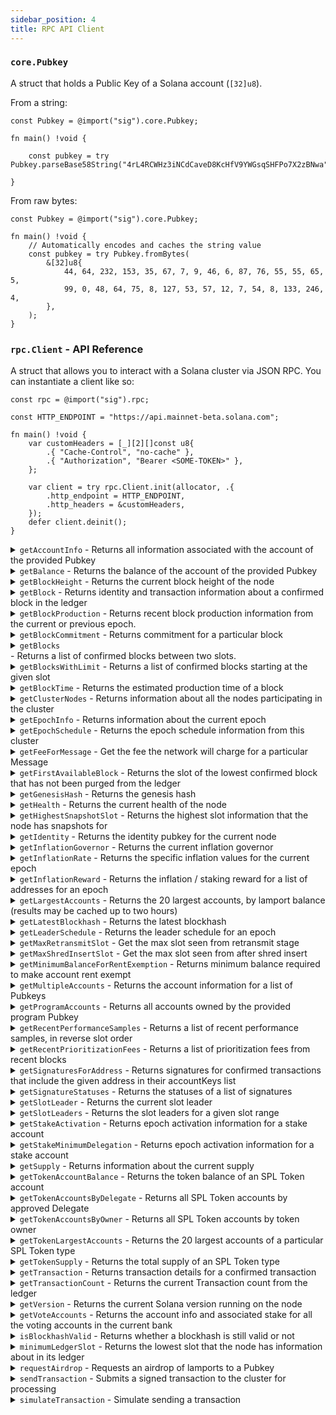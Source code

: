 ```yaml
---
sidebar_position: 4
title: RPC API Client
---
```


### `core.Pubkey`

A struct that holds a Public Key of a Solana account (`[32]u8`).

From a string:
```zig
const Pubkey = @import("sig").core.Pubkey;

fn main() !void {

    const pubkey = try Pubkey.parseBase58String("4rL4RCWHz3iNCdCaveD8KcHfV9YWGsqSHFPo7X2zBNwa");

}
```

From raw bytes:
```zig
const Pubkey = @import("sig").core.Pubkey;

fn main() !void {
    // Automatically encodes and caches the string value
    const pubkey = try Pubkey.fromBytes(
        &[32]u8{
            44, 64, 232, 153, 35, 67, 7, 9, 46, 6, 87, 76, 55, 55, 65, 5,
            99, 0, 48, 64, 75, 8, 127, 53, 57, 12, 7, 54, 8, 133, 246, 4,
        },
    );
}
```

### `rpc.Client` - API Reference

A struct that allows you to interact with a Solana cluster via JSON RPC. You can instantiate a client like so:

```zig
const rpc = @import("sig").rpc;

const HTTP_ENDPOINT = "https://api.mainnet-beta.solana.com";

fn main() !void {
    var customHeaders = [_][2][]const u8{
        .{ "Cache-Control", "no-cache" },
        .{ "Authorization", "Bearer <SOME-TOKEN>" },
    };

    var client = try rpc.Client.init(allocator, .{
        .http_endpoint = HTTP_ENDPOINT,
        .http_headers = &customHeaders,
    });
    defer client.deinit();
}
```

<details>
<summary>
    <code>getAccountInfo</code> - Returns all information associated with the account of the provided Pubkey
    </summary>
<br/>

**Params:** <code>(address: Pubkey, options: GetAccountInfoOptions)</code>
<br/>

**Options**
<br/>

```zig
const GetAccountInfoOptions = struct {
    commitment: ?types.Commitment = null,
    encoding: types.Encoding = .Base64,
};
```

**Usage**
<br/>

```zig
const std = @import("std");
const sig = @import("sig");
const rpc = sig.rpc;
const Pubkey = sig.core.Pubkey;


const allocator = std.heap.page_allocator;

pub fn main() !void {
    var client = try rpc.Client.init(allocator, .{ .http_endpoint = HTTP_ENDPOINT });
    defer client.deinit();

    const pubkey = try Pubkey.parseBase58String("4rL4RCWHz3iNCdCaveD8KcHfV9YWGsqSHFPo7X2zBNwa");

    var resp = try client.getAccountInfo(pubkey, .{ .encoding = .Base64 });
    defer resp.deinit();

    if (resp.err()) |err| {
        std.log.err("error response: {any}", .{err});
        return;
    }

    std.log.debugf("Account info: {any}", .{resp.result().value.data});
}
```

</details>

<details>
<summary>
<code>getBalance</code> - Returns the balance of the account of the provided Pubkey
</summary>
<br/>

**Params:** <code>(pubkey: Pubkey)</code>

<br/>

**Usage**
<br/>

```zig
const std = @import("std");
const sig = @import("sig");
const rpc = sig.rpc;
const Pubkey = sig.core.Pubkey;


const allocator = std.heap.page_allocator;

pub fn main() !void {
    const pubkey = try Pubkey.parseBase58String("4rL4RCWHz3iNCdCaveD8KcHfV9YWGsqSHFPo7X2zBNwa");

    var resp = try client.getBalance(pubkey);
    defer resp.deinit();

    if (resp.err()) |err| {
        std.log.err("error response: {any}", .{err});
        return;
    }

    std.log.debugf("balance info: {any}", .{resp.result().value});
}
```

</details>

<details>
<summary>
<code>getBlockHeight</code> - Returns the current block height of the node
</summary>
<br/>

**Params:** <code>None</code>

<br/>

**Usage**
<br/>

```zig
const std = @import("std");
const sig = @import("sig");
const rpc = sig.rpc;


const allocator = std.heap.page_allocator;

pub fn main() !void {
    var client = try rpc.Client.init(allocator, .{ .http_endpoint = HTTP_ENDPOINT });
    defer client.deinit();

    var resp = try client.getBlockHeight();
    defer resp.deinit();

    if (resp.err()) |err| {
        std.log.err("error response: {any}", .{err});
        return;
    }

    std.log.debugf("block height: {any}", .{resp.result()});
}
```

</details>

<details>
<summary>
<code>getBlock</code> - Returns identity and transaction information about a confirmed block in the ledger
</summary>
<br/>

**Params:** <code>(slot: u64, options: GetBlockOptions)</code>

<br/>

**Options**
<br/>

```zig
const GetBlockOptions = struct {
    commitment: ?types.Commitment = null,
    maxSupportedTransactionVersion: i64 = 0,
    transactionDetails: []const u8 = "full",
    rewards: bool = false,
    /// NOTE: must be json for now
    encoding: types.Encoding = .Json,
};
```

**Usage**
<br/>

```zig
const std = @import("std");
const sig = @import("sig");
const rpc = sig.rpc;


const allocator = std.heap.page_allocator;

pub fn main() !void {
    var client = try rpc.Client.init(allocator, .{ .http_endpoint = HTTP_ENDPOINT });
    defer client.deinit();

    var resp = try client.getBlock(500, .{});
    defer resp.deinit();

    if (resp.err()) |err| {
        std.log.err("error response: {any}", .{err});
        return;
    }

    std.log.debugf("block info: {any}", .{resp.result()});
}
```

</details>

<details>
<summary>
<code>getBlockProduction</code> - Returns recent block production information from the current or previous epoch.
</summary>
<br/>

**Params:** <code>(options: GetBlockOptions)</code>

<br/>

**Options**
<br/>

```zig
const GetBlockProductionOptions = struct {
    commitment: ?types.Commitment = null,
    identity: ?[]const u8 = null,
    range: ?struct {
        firstSlot: u64,
        lastSlot: ?u64,
    } = null,
};
```

**Usage**
<br/>

```zig
const std = @import("std");
const sig = @import("sig");
const rpc = sig.rpc;


const allocator = std.heap.page_allocator;

pub fn main() !void {
    var client = try rpc.Client.init(allocator, .{ .http_endpoint = HTTP_ENDPOINT });
    defer client.deinit();

    var resp = try client.getBlockProduction(.{ .identity = "1EWZm7aZYxfZHbyiELXtTgN1yT2vU1HF9d8DWswX2Tp" });
    defer resp.deinit();

    if (resp.err()) |err| {
        std.log.err("error response: {any}", .{err});
        return;
    }

    std.log.debugf("block production info: {any}", .{resp.result()});
}
```

</details>

<details>
<summary>
<code>getBlockCommitment</code> - Returns commitment for a particular block
</summary>
<br/>

**Params:** <code>(slot: u64)</code>

<br/>

**Usage**
<br/>

```zig
const std = @import("std");
const sig = @import("sig");
const rpc = sig.rpc;


const allocator = std.heap.page_allocator;

pub fn main() !void {
    var client = try rpc.Client.init(allocator, .{ .http_endpoint = HTTP_ENDPOINT });
    defer client.deinit();

    var resp = try client.getBlockCommitment(400);
    defer resp.deinit();

    if (resp.err()) |err| {
        std.log.err("error response: {any}", .{err});
        return;
    }

    std.log.debugf("block commitment info: {any}", .{resp.result()});
}
```

</details>

<details>
<summary>
<code>getBlocks
</code> - Returns a list of confirmed blocks between two slots.
</summary>
<br/>

**Params:** <code>(startSlot: u64, endSlot: ?u64, options: GetBlocksOptions)</code>

<br/>

**Options**
<br/>

```zig
const GetBlocksOptions = struct {
    commitment: ?types.Commitment = null,
};
```

**Usage**
<br/>

```zig
const std = @import("std");
const sig = @import("sig");
const rpc = sig.rpc;


const allocator = std.heap.page_allocator;

pub fn main() !void {
    var client = try rpc.Client.init(allocator, .{ .http_endpoint = HTTP_ENDPOINT });
    defer client.deinit();

    var resp = try client.getBlocks(400, 500, .{});
    defer resp.deinit();

    if (resp.err()) |err| {
        std.log.err("error response: {any}", .{err});
        return;
    }

    std.log.debugf("blocks: {any}", .{resp.result()});
}
```

</details>

<details>
<summary>
<code>getBlocksWithLimit</code> - Returns a list of confirmed blocks starting at the given slot
</summary>
<br/>

**Params:** <code>(startSlot: u64, limit: ?u64, options: GetBlocksOptions)</code>

<br/>

**Options**
<br/>

```zig
const GetBlocksOptions = struct {
    commitment: ?types.Commitment = null,
};
```

**Usage**
<br/>

```zig
const std = @import("std");
const sig = @import("sig");
const rpc = sig.rpc;


const allocator = std.heap.page_allocator;

pub fn main() !void {
    var client = try rpc.Client.init(allocator, .{ .http_endpoint = HTTP_ENDPOINT });
    defer client.deinit();

    var resp = try client.getBlocksWithLimit(400, 25, .{});
    defer resp.deinit();

    if (resp.err()) |err| {
        std.log.err("error response: {any}", .{err});
        return;
    }

    std.log.debugf("blocks: {any}", .{resp.result()});
}
```

</details>

<details>
<summary>
<code>getBlockTime</code> - Returns the estimated production time of a block
</summary>
<br/>

**Params:** <code>(slot: u64)</code>

<br/>

**Usage**
<br/>

```zig
const std = @import("std");
const sig = @import("sig");
const rpc = sig.rpc;


const allocator = std.heap.page_allocator;

pub fn main() !void {
    var client = try rpc.Client.init(allocator, .{ .http_endpoint = HTTP_ENDPOINT });
    defer client.deinit();

    var resp = try client.getBlockTime(163954396);
    defer resp.deinit();

    if (resp.err()) |err| {
        std.log.err("error response: {any}", .{err});
        return;
    }

    std.log.debugf("block time: {any}", .{resp.result()});
}
```

</details>

<details>
<summary>
<code>getClusterNodes</code> - Returns information about all the nodes participating in the cluster
</summary>
<br/>

**Params:** <code>None</code>

<br/>

**Usage**
<br/>

```zig
const std = @import("std");
const sig = @import("sig");
const rpc = sig.rpc;


const allocator = std.heap.page_allocator;

pub fn main() !void {
    var client = try rpc.Client.init(allocator, .{ .http_endpoint = HTTP_ENDPOINT });
    defer client.deinit();

    var resp = try client.getClusterNodes();
    defer resp.deinit();

    if (resp.err()) |err| {
        std.log.err("error response: {any}", .{err});
        return;
    }

    std.log.debugf("cluster nodes: {any}", .{resp.result()});
}
```

</details>

<details>
<summary>
<code>getEpochInfo</code> - Returns information about the current epoch
</summary>
<br/>

**Params:** <code>(options: GetEpochInfoOptions)</code>

<br/>

**Options**
<br/>

```zig
const GetEpochInfoOptions = struct {
    commitment: ?types.Commitment = null,
};
```

**Usage**
<br/>

```zig
const std = @import("std");
const sig = @import("sig");
const rpc = sig.rpc;


const allocator = std.heap.page_allocator;

pub fn main() !void {
    var client = try rpc.Client.init(allocator, .{ .http_endpoint = HTTP_ENDPOINT });
    defer client.deinit();

    var resp = try client.getEpochInfo(.{});
    defer resp.deinit();

    if (resp.err()) |err| {
        std.log.err("error response: {any}", .{err});
        return;
    }

    std.log.debugf("epoch info: {any}", .{resp.result()});
}
```

</details>

<details>
<summary>
<code>getEpochSchedule</code> - Returns the epoch schedule information from this cluster
</summary>
<br/>

**Params:** <code>None</code>

<br/>

**Usage**
<br/>

```zig
const std = @import("std");
const sig = @import("sig");
const rpc = sig.rpc;


const allocator = std.heap.page_allocator;

pub fn main() !void {
    var client = try rpc.Client.init(allocator, .{ .http_endpoint = HTTP_ENDPOINT });
    defer client.deinit();

    var resp = try client.getEpochSchedule();
    defer resp.deinit();

    if (resp.err()) |err| {
        std.log.err("error response: {any}", .{err});
        return;
    }

    std.log.debugf("epoch schedule: {any}", .{resp.result()});
}
```

</details>

<details>
<summary>
<code>getFeeForMessage</code> - Get the fee the network will charge for a particular Message
</summary>
<br/>

**Params:** <code>(message: []const u8, options: GetFeeForMessageOptions)</code>

<br/>

**Options**
<br/>

```zig
const GetFeeForMessageOptions = struct {
    commitment: ?types.Commitment = null,
};
```

**Usage**
<br/>

```zig
const std = @import("std");
const sig = @import("sig");
const rpc = sig.rpc;


const allocator = std.heap.page_allocator;

pub fn main() !void {
    var client = try rpc.Client.init(allocator, .{ .http_endpoint = HTTP_ENDPOINT });
    defer client.deinit();

    var resp = try client.getFeeForMessage("AQABAgIAAAAAAAAAAAAAAAAAAAAAAAAAAAAAAAAAAAAAAAAAAQAAAAAAAAAAAAAAAAAAAAAAAAAAAAAAAAAAAAAAAAAAAAAAAAAAAAAAAAAAAAAAAAAAAAAAAAAAAAAAAAAAAAEBAQAA", .{});
    defer resp.deinit();

    if (resp.err()) |err| {
        std.log.err("error response: {any}", .{err});
        return;
    }

    std.log.debugf("message fee info: {any}", .{resp.result()});
}
```

</details>

<details>
<summary>
<code>getFirstAvailableBlock</code> - Returns the slot of the lowest confirmed block that has not been purged from the ledger
</summary>
<br/>

**Params:** <code>None</code>

<br/>

**Usage**
<br/>

```zig
const std = @import("std");
const sig = @import("sig");
const rpc = sig.rpc;


const allocator = std.heap.page_allocator;

pub fn main() !void {
    var client = try rpc.Client.init(allocator, .{ .http_endpoint = HTTP_ENDPOINT });
    defer client.deinit();

    var resp = try client.getFirstAvailableBlock();
    defer resp.deinit();

    if (resp.err()) |err| {
        std.log.err("error response: {any}", .{err});
        return;
    }

    std.log.debugf("first available block: {any}", .{resp.result()});
}
```

</details>

<details>
<summary>
<code>getGenesisHash</code> - Returns the genesis hash
</summary>
<br/>

**Params:** <code>None</code>

<br/>

**Usage**
<br/>

```zig
const std = @import("std");
const sig = @import("sig");
const rpc = sig.rpc;


const allocator = std.heap.page_allocator;

pub fn main() !void {
    var resp = try client.getGenesisHash();
    defer resp.deinit();

    if (resp.err()) |err| {
        std.log.err("error response: {any}", .{err});
        return;
    }

    std.log.debugf("genesis hash: {any}", .{resp.result()});
}
```

</details>

<details>
<summary>
<code>getHealth</code> - Returns the current health of the node
</summary>
<br/>

_NOTE:_ If one or more --known-validator arguments are provided to solana-validator - "ok" is returned when the node has within HEALTH_CHECK_SLOT_DISTANCE slots of the highest known validator, otherwise an error is returned. "ok" is always returned if no known validators are provided.

**Params:** <code>None</code>

<br/>

**Usage**
<br/>

```zig
const std = @import("std");
const sig = @import("sig");
const rpc = sig.rpc;


const allocator = std.heap.page_allocator;

pub fn main() !void {
    var client = try rpc.Client.init(allocator, .{ .http_endpoint = HTTP_ENDPOINT });
    defer client.deinit();

    var resp = try client.getHealth();
    defer resp.deinit();

    if (resp.err()) |err| {
        std.log.err("error response: {any}", .{err});
        return;
    }

    std.log.debugf("health: {any}", .{resp.result()});
}
```

</details>

<details>
<summary>
<code>getHighestSnapshotSlot</code> - Returns the highest slot information that the node has snapshots for
</summary>
<br/>

_NOTE:_ This will find the highest full snapshot slot, and the highest incremental snapshot slot based on the full snapshot slot, if there is one.

**Params:** <code>None</code>

<br/>

**Usage**
<br/>

```zig
const std = @import("std");
const sig = @import("sig");
const rpc = sig.rpc;


const allocator = std.heap.page_allocator;

pub fn main() !void {
    var client = try rpc.Client.init(allocator, .{ .http_endpoint = HTTP_ENDPOINT });
    defer client.deinit();

    var resp = try client.getHighestSnapshotSlot();
    defer resp.deinit();

    if (resp.err()) |err| {
        std.log.err("error response: {any}", .{err});
        return;
    }

    std.log.debugf("snapshot info: {any}", .{resp.result()});
}
```

</details>

<details>
<summary>
<code>getIdentity</code> - Returns the identity pubkey for the current node
</summary>
<br/>

**Params:** <code>None</code>

<br/>

**Usage**
<br/>

```zig
const std = @import("std");
const sig = @import("sig");
const rpc = sig.rpc;


const allocator = std.heap.page_allocator;

pub fn main() !void {
    var client = try rpc.Client.init(allocator, .{ .http_endpoint = HTTP_ENDPOINT });
    defer client.deinit();

    var resp = try client.getIdentity();
    defer resp.deinit();

    if (resp.err()) |err| {
        std.log.err("error response: {any}", .{err});
        return;
    }

    std.log.debugf("indentity info: {any}", .{resp.result()});
}
```

</details>

<details>
<summary>
<code>getInflationGovernor</code> - Returns the current inflation governor
</summary>
<br/>

**Params:** <code>(options: GetInflationGovernorOptions)</code>

<br/>

**Options**
<br/>

```zig
const GetInflationGovernorOptions = struct {
    commitment: ?types.Commitment = null,
};
```

**Usage**
<br/>

```zig
const std = @import("std");
const sig = @import("sig");
const rpc = sig.rpc;


const allocator = std.heap.page_allocator;

pub fn main() !void {
    var client = try rpc.Client.init(allocator, .{ .http_endpoint = HTTP_ENDPOINT });
    defer client.deinit();

    var resp = try client.getInflationGovernor(.{});
    defer resp.deinit();

    if (resp.err()) |err| {
        std.log.err("error response: {any}", .{err});
        return;
    }

    std.log.debugf("inflation info: {any}", .{resp.result()});
}
```

</details>

<details>
<summary>
<code>getInflationRate</code> - Returns the specific inflation values for the current epoch
</summary>
<br/>

**Params:** <code>None</code>

<br/>

**Usage**
<br/>

```zig
const std = @import("std");
const sig = @import("sig");
const rpc = sig.rpc;


const allocator = std.heap.page_allocator;

pub fn main() !void {
    var client = try rpc.Client.init(allocator, .{ .http_endpoint = HTTP_ENDPOINT });
    defer client.deinit();

    var resp = try client.getInflationRate();
    defer resp.deinit();

    if (resp.err()) |err| {
        std.log.err("error response: {any}", .{err});
        return;
    }

    std.log.debugf("inflation rate: {any}", .{resp.result()});
}
```

</details>

<details>
<summary>
<code>getInflationReward</code> - Returns the inflation / staking reward for a list of addresses for an epoch
</summary>
<br/>

**Params:** <code>(accounts: []Pubkey, options: GetInflationRewardOptions)</code>

<br/>

**Options**
<br/>

```zig
const GetInflationRewardOptions = struct {
    commitment: ?types.Commitment = null,
    epoch: ?u64 = null,
    minContextSlot: ?u64 = null,
};
```

**Usage**
<br/>

```zig
const std = @import("std");
const sig = @import("sig");
const rpc = sig.rpc;


const allocator = std.heap.page_allocator;

pub fn main() !void {
    var client = try rpc.Client.init(allocator, .{ .http_endpoint = HTTP_ENDPOINT });
    defer client.deinit();

    var accounts = [2]Pubkey{
        try Pubkey.parseBase58String(
            "6dmNQ5jwLeLk5REvio1JcMshcbvkYMwy26sJ8pbkvStu",
        ) ,
        try Pubkey.parseBase58String(
            "BGsqMegLpV6n6Ve146sSX2dTjUMj3M92HnU8BbNRMhF2",
        ),
    };
    var resp = try client.getInflationReward(&accounts, .{});
    defer resp.deinit();

    if (resp.err()) |err| {
        std.log.err("error response: {any}", .{err});
        return;
    }

    std.log.debugf("inflation reward info: {any}", .{resp.result()});
}
```

</details>

<details>
<summary>
<code>getLargestAccounts</code> - Returns the 20 largest accounts, by lamport balance (results may be cached up to two hours)
</summary>
<br/>

**Params:** <code>(options: GetLargestAccountsOptions)</code>

<br/>

**Options**
<br/>

```zig
const GetLargestAccountsOptions = struct {
    commitment: ?types.Commitment = null,
    filter: ?enum { Circulating, NonCirculating } = null,
};
```

**Usage**
<br/>

```zig
const std = @import("std");
const sig = @import("sig");
const rpc = sig.rpc;


const allocator = std.heap.page_allocator;

pub fn main() !void {
    var client = try rpc.Client.init(allocator, .{ .http_endpoint = HTTP_ENDPOINT });
    defer client.deinit();

    var resp = try client.getLargestAccounts(.{});
    defer resp.deinit();

    if (resp.err()) |err| {
        std.log.err("error response: {any}", .{err});
        return;
    }

    std.log.debugf("largest accounts: {any}", .{resp.result()});
}
```

</details>

<details>
<summary>
<code>getLatestBlockhash</code> - Returns the latest blockhash
</summary>
<br/>
.

**Params:** <code>(options: GetLatestBlockhashOptions)</code>

<br/>

**Options**
<br/>

```zig
const GetLatestBlockhashOptions = struct {
    commitment: ?types.Commitment = null,
    minContextSlot: ?u64 = null,
};
```

**Usage**
<br/>

```zig
const std = @import("std");
const sig = @import("sig");
const rpc = sig.rpc;


const allocator = std.heap.page_allocator;

pub fn main() !void {
    var client = try rpc.Client.init(allocator, .{ .http_endpoint = HTTP_ENDPOINT });
    defer client.deinit();

    var resp = try client.getLatestBlockhash(.{});
    defer resp.deinit();

    if (resp.err()) |err| {
        std.log.err("error response: {any}", .{err});
        return;
    }

    std.log.debugf("latest blockhash: {any}", .{resp.result()});
}
```

</details>

<details>
<summary>
<code>getLeaderSchedule</code> - Returns the leader schedule for an epoch
</summary>
<br/>

**Params:** <code>(epoch: ?u64, options: GetLeaderScheduleOptions)</code>

<br/>

**Options**
<br/>

```zig
const GetLeaderScheduleOptions = struct {
    commitment: ?types.Commitment = null,
    identity: ?[]const u8 = null,
};
```

**Usage**
<br/>

```zig
const std = @import("std");
const sig = @import("sig");
const rpc = sig.rpc;


const allocator = std.heap.page_allocator;

pub fn main() !void {
    var client = try rpc.Client.init(allocator, .{ .http_endpoint = HTTP_ENDPOINT });
    defer client.deinit();

    var resp = try client.getLeaderSchedule(null, .{ .identity = "GRmtMtAeSL8HgX1p815ATQjaYU4Sk7XCP21i4yoFd3KS" });
    // defer resp.deinit();

    if (resp.err()) |err| {
        std.log.err("error response: {any}", .{err});
        return;
    }

    std.log.debugf("leader schedule: {any}", .{resp.result()});
}
```

</details>

<details>
<summary>
<code>getMaxRetransmitSlot</code> - Get the max slot seen from retransmit stage
</summary>
<br/>

**Params:** <code>None</code>

<br/>

**Usage**
<br/>

```zig
const std = @import("std");
const sig = @import("sig");
const rpc = sig.rpc;


const allocator = std.heap.page_allocator;

pub fn main() !void {
    var client = try rpc.Client.init(allocator, .{ .http_endpoint = HTTP_ENDPOINT });
    defer client.deinit();

    var resp = try client.getMaxRetransmitSlot();
    defer resp.deinit();

    if (resp.err()) |err| {
        std.log.err("error response: {any}", .{err});
        return;
    }

    std.log.debugf("max retransmit slot: {any}", .{resp.result()});
}
```

</details>

<details>
<summary>
<code>getMaxShredInsertSlot</code> - Get the max slot seen from after shred insert
</summary>
<br/>

**Params:** <code>None</code>

<br/>

**Usage**
<br/>

```zig
const std = @import("std");
const sig = @import("sig");
const rpc = sig.rpc;


const allocator = std.heap.page_allocator;

pub fn main() !void {
    var client = try rpc.Client.init(allocator, .{ .http_endpoint = HTTP_ENDPOINT });
    defer client.deinit();

    var resp = try client.getMaxShredInsertSlot();
    defer resp.deinit();

    if (resp.err()) |err| {
        std.log.err("error response: {any}", .{err});
        return;
    }

    std.log.debugf("max shred insert slot: {any}", .{resp.result()});
}
```

</details>

<details>
<summary>
<code>getMinimumBalanceForRentExemption</code> - Returns minimum balance required to make account rent exempt
</summary>
<br/>

**Params:** <code>(size: usize)</code>

<br/>

**Usage**
<br/>

```zig
const std = @import("std");
const sig = @import("sig");
const rpc = sig.rpc;


const allocator = std.heap.page_allocator;

pub fn main() !void {
    var client = try rpc.Client.init(allocator, .{ .http_endpoint = HTTP_ENDPOINT });
    defer client.deinit();

    var resp = try client.getMinimumBalanceForRentExemption(1000);
    defer resp.deinit();

    if (resp.err()) |err| {
        std.log.err("error response: {any}", .{err});
        return;
    }

    std.log.debugf("minimum balance: {any}", .{resp.result()});
}
```

</details>

<details>
<summary>
<code>getMultipleAccounts</code> - Returns the account information for a list of Pubkeys
</summary>
<br/>

**Params:** <code>(pubkeys: []Pubkey, options: GetMultipleAccountsOptions)</code>

<br/>

**Options**
<br/>

```zig
const GetMultipleAccountsOptions = struct {
    commitment: ?types.Commitment = null,
    encoding: types.Encoding = .Base64,
};
```

**Usage**
<br/>

```zig
const std = @import("std");
const sig = @import("sig");
const rpc = sig.rpc;


const allocator = std.heap.page_allocator;

pub fn main() !void {
    var client = try rpc.Client.init(allocator, .{ .http_endpoint = HTTP_ENDPOINT });
    defer client.deinit();

    var accounts2 = [2]Pubkey{
        try Pubkey.parseBase58String(
            "4rL4RCWHz3iNCdCaveD8KcHfV9YWGsqSHFPo7X2zBNwa",
        ),
        try Pubkey.parseBase58String(
            "BGsqMegLpV6n6Ve146sSX2dTjUMj3M92HnU8BbNRMhF2",
        ),
    };
    var resp = try client.getMultipleAccounts(&accounts2, .{});
    defer resp.deinit();

    if (resp.err()) |err| {
        std.log.err("error response: {any}", .{err});
        return;
    }

    std.log.debugf("multiple accounts: {any}", .{resp.result()});
}
```

</details>

<details>
<summary>
<code>getProgramAccounts</code> - Returns all accounts owned by the provided program Pubkey
</summary>
<br/>

**Params:** <code>(pubkeys: []Pubkey, options: GetMultipleAccountsOptions)</code>

<br/>

**Options**
<br/>

```zig
pub const GetProgramAccountsOptions = struct {
    commitment: ?types.Commitment = null,
    /// NOTE: this needs to base64 if want to convert to `core.Account` type
    encoding: types.Encoding = .Base64,
    minContextSlot: ?u64 = null,
    /// NOTE: needs to be true
    withContext: bool = true,
    dataSlice: ?DataSlice = null,
    filters: ?[]Filter = null,
};
```

**Usage**
<br/>

```zig
const std = @import("std");
const sig = @import("sig");
const rpc = sig.rpc;


const allocator = std.heap.page_allocator;

pub fn main() !void {
    var client = try rpc.Client.init(allocator, .{ .http_endpoint = HTTP_ENDPOINT });
    defer client.deinit();

    var filters = [1]Filter{.{ .memcmp = .{ .offset = 0, .bytes = "EPjFWdd5AufqSSqeM2qN1xzybapC8G4wEGGkZwyTDt1v" } }};
    var resp = try client.getProgramAccounts(
        try Pubkey.parseBase58String("TokenkegQfeZyiNwAJbNbGKPFXCWuBvf9Ss623VQ5DA"),
        .{ .filters = &filters },
    );
    defer resp.deinit();

    if (resp.err()) |err| {
        std.log.err("error response: {any}", .{err});
        return;
    }

    std.log.debugf("program accounts: {any}", .{resp.result()});
}
```

</details>

<details>
<summary>
<code>getRecentPerformanceSamples</code> - Returns a list of recent performance samples, in reverse slot order
</summary>
<br/>

_NOTE:_ Performance samples are taken every 60 seconds and include the number of transactions and slots that occur in a given time window.

**Params:** <code>(limit: ?u64)</code>

<br/>

**Usage**
<br/>

```zig
const std = @import("std");
const sig = @import("sig");
const rpc = sig.rpc;


const allocator = std.heap.page_allocator;

pub fn main() !void {
    var client = try rpc.Client.init(allocator, .{ .http_endpoint = HTTP_ENDPOINT });
    defer client.deinit();

    var resp = try client.getRecentPerformanceSamples(null);
    defer resp.deinit();

    if (resp.err()) |err| {
        std.log.err("error response: {any}", .{err});
        return;
    }

    std.log.debugf("recent performance samples: {any}", .{resp.result()});
}
```

</details>

<details>
<summary>
<code>getRecentPrioritizationFees</code> - Returns a list of prioritization fees from recent blocks
</summary>
<br/>

**Params:** <code>(pubkeys: ?[]Pubkey)</code>

<br/>

**Usage**
<br/>

```zig
const std = @import("std");
const sig = @import("sig");
const rpc = sig.rpc;


const allocator = std.heap.page_allocator;

pub fn main() !void {
    var client = try rpc.Client.init(allocator, .{ .http_endpoint = HTTP_ENDPOINT });
    defer client.deinit();

    var resp = try client.getRecentPrioritizationFees(null);
    defer resp.deinit();

    if (resp.err()) |err| {
        std.log.err("error response: {any}", .{err});
        return;
    }

    std.log.debugf("recent prioritization fees: {any}", .{resp.result()});
}
```

</details>

<details>
<summary>
<code>getSignaturesForAddress</code> - Returns signatures for confirmed transactions that include the given address in their accountKeys list
</summary>
<br/>

_NOTE:_ Returns signatures backwards in time from the provided signature or most recent confirmed block.

**Params:** <code>(pubkey: Pubkey, options: GetSignaturesForAddressOptions)</code>

<br/>

**Options**
<br/>

````zig
pub const GetSignaturesForAddressOptions = struct {
    commitment: ?types.Commitment = null,
    minContextSlot: ?u64 = null,
    limit: u32 = 1000,
    before: ?[]const u8 = null,
    until: ?[]const u8 = null,
};
```

**Usage**
<br/>

```zig
const std = @import("std");
const sig = @import("sig");
const rpc = sig.rpc;


const allocator = std.heap.page_allocator;

pub fn main() !void {
    var client = try rpc.Client.init(allocator, .{ .http_endpoint = HTTP_ENDPOINT });
    defer client.deinit();

    var resp = try client.getSignaturesForAddress(try Pubkey.parseBase58String("4rL4RCWHz3iNCdCaveD8KcHfV9YWGsqSHFPo7X2zBNwa"), .{ .limit = 10 });
    defer resp.deinit();

    if (resp.err()) |err| {
        std.log.err("error response: {any}", .{err});
        return;
    }

    std.log.debugf("signatures: {any}", .{resp.result()});
}
````

</details>

<details>
<summary>
<code>getSignatureStatuses</code> - Returns the statuses of a list of signatures
</summary>
<br/>

**Params:** <code>(pubkey: Pubkey, options: GetSignatureStatusesOptions)</code>

<br/>

**Options**
<br/>

```zig
const GetSignatureStatusesOptions = struct {
    searchTransactionHistory: bool = false,
};
```

**Usage**
<br/>

```zig
const std = @import("std");
const sig = @import("sig");
const rpc = sig.rpc;


const allocator = std.heap.page_allocator;

pub fn main() !void {
    var client = try rpc.Client.init(allocator, .{ .http_endpoint = HTTP_ENDPOINT });
    defer client.deinit();

    var signatures = [2][]const u8{
        "3oK4vMqnRbLhdNVq9Cb81JwHim4QaxvgcNEyA4jTySFFtFtBhJgmLwT3rMFAGakKHE9iMiymVNZsTbnrzNjuxXJc",
        "5fqHdfeY1GbshDFzTdybqDbR3mwj5tkgHEP28dFWFZDcvQkkJUynVWrsfMYip8SsfAaFYTFmRdeC3K1CQRC7Ukkb",
    };
    var resp = try client.getSignatureStatuses(&signatures, .{ .searchTransactionHistory = true });
    defer resp.deinit();

    if (resp.err()) |err| {
        std.log.err("error response: {any}", .{err});
        return;
    }

    std.log.debugf("signature statuses: {any}", .{resp.result()});
}
```

</details>

<details>
<summary>
<code>getSlotLeader</code> - Returns the current slot leader
</summary>
<br/>

**Params:** <code>(options: GetSlotLeaderOptions)</code>

<br/>

**Options**
<br/>

```zig
const GetSlotLeaderOptions = struct {
    commitment: ?types.Commitment = null,
    minContextSlot: ?u64 = null,
};
```

**Usage**
<br/>

```zig
const std = @import("std");
const sig = @import("sig");
const rpc = sig.rpc;


const allocator = std.heap.page_allocator;

pub fn main() !void {
    var client = try rpc.Client.init(allocator, .{ .http_endpoint = HTTP_ENDPOINT });
    defer client.deinit();

    var resp = try client.getSlotLeader(.{});
    defer resp.deinit();

    if (resp.err()) |err| {
        std.log.err("error response: {any}", .{err});
        return;
    }

    std.log.debugf("slot leader: {any}", .{resp.result()});
}
```

</details>

<details>
<summary>
<code>getSlotLeaders</code> - Returns the slot leaders for a given slot range
</summary>
<br/>

**Params:** <code>(startSlot: ?u64, limit: ?u64)</code>

<br/>

**Usage**
<br/>

```zig
const std = @import("std");
const sig = @import("sig");
const rpc = sig.rpc;


const allocator = std.heap.page_allocator;

pub fn main() !void {
    var client = try rpc.Client.init(allocator, .{ .http_endpoint = HTTP_ENDPOINT });
    defer client.deinit();

    var resp = try client.getSlotLeaders(193536000, 10);
    defer resp.deinit();

    if (resp.err()) |err| {
        std.log.err("error response: {any}", .{err});
        return;
    }

    std.log.debugf("slot leaders: {any}", .{resp.result()});
}
```

</details>

<details>
<summary>
<code>getStakeActivation</code> - Returns epoch activation information for a stake account
</summary>
<br/>

**Params:** <code>(pubkey: Pubkey, options: GetStakeActivationOptions)</code>

<br/>

**Options**
<br/>

```zig
pub const GetStakeActivationOptions = struct {
    commitment: ?types.Commitment = null,
    minContextSlot: ?u64 = null,
    epoch: ?u64 = null,
};
```

**Usage**
<br/>

```zig
const std = @import("std");
const sig = @import("sig");
const rpc = sig.rpc;


const allocator = std.heap.page_allocator;

pub fn main() !void {
    var client = try rpc.Client.init(allocator, .{ .http_endpoint = HTTP_ENDPOINT });
    defer client.deinit();

    var resp = try client.getStakeActivation(try Pubkey.parseBase58String(
        "CWrKSEDYhj6VHGocZowq2BUncKESqD7rdLTSrsoasTjU",
    ), .{});
    defer resp.deinit();

    if (resp.err()) |err| {
        std.log.err("error response: {any}", .{err});
        return;
    }

    std.log.debugf("stake activation: {any}", .{resp.result()});
}
```

</details>

<details>
<summary>
<code>getStakeMinimumDelegation</code> - Returns epoch activation information for a stake account
</summary>
<br/>

**Params:** <code>(options: GetStakeMinimumDelegationOptions)</code>

<br/>

**Options**
<br/>

```zig
const GetStakeMinimumDelegationOptions = struct {
    commitment: ?types.Commitment = null,
};
```

**Usage**
<br/>

```zig
const std = @import("std");
const sig = @import("sig");
const rpc = sig.rpc;


const allocator = std.heap.page_allocator;

pub fn main() !void {
    var client = try rpc.Client.init(allocator, .{ .http_endpoint = HTTP_ENDPOINT });
    defer client.deinit();

    var resp = try client.getStakeMinimumDelegation(.{});
    defer resp.deinit();

    if (resp.err()) |err| {
        std.log.err("error response: {any}", .{err});
        return;
    }

    std.log.debugf("min stake delegation: {any}", .{resp.result()});
}
```

</details>

<details>
<summary>
<code>getSupply</code> - Returns information about the current supply
</summary>
<br/>

**Params:** <code>(options: GetSupplyOptions)</code>

<br/>

**Options**
<br/>

```zig
const GetSupplyOptions = struct {
    commitment: ?types.Commitment = null,
    excludeNonCirculatingAccountsList: ?bool = null,
};
```

**Usage**
<br/>

```zig
const std = @import("std");
const sig = @import("sig");
const rpc = sig.rpc;


const allocator = std.heap.page_allocator;

pub fn main() !void {
    var client = try rpc.Client.init(allocator, .{ .http_endpoint = HTTP_ENDPOINT });
    defer client.deinit();

    var resp = try client.getSupply(.{ .excludeNonCirculatingAccountsList = false });
    defer resp.deinit();

    if (resp.err()) |err| {
        std.log.err("error response: {any}", .{err});
        return;
    }

    std.log.debugf("get supply: {any}", .{resp.result()});
}
```

</details>

<details>
<summary>
<code>getTokenAccountBalance</code> - Returns the token balance of an SPL Token account
</summary>
<br/>

**Params:** <code>(pubkey: Pubkey, options: GetTokenAccountBalanceOptions)</code>

<br/>

**Options**
<br/>

```zig
const GetTokenAccountBalanceOptions = struct {
    commitment: ?types.Commitment = null,
};
```

**Usage**
<br/>

```zig
const std = @import("std");
const sig = @import("sig");
const rpc = sig.rpc;


const allocator = std.heap.page_allocator;

pub fn main() !void {
    var client = try rpc.Client.init(allocator, .{ .http_endpoint = HTTP_ENDPOINT });
    defer client.deinit();

    var pubkey = try Pubkey.parseBase58String(
        "6A5NHCj1yF6urc9wZNe6Bcjj4LVszQNj5DwAWG97yzMu",
    );
    var resp = try client.getTokenAccountBalance(pubkey, .{});
    defer resp.deinit();

    if (resp.err()) |err| {
        std.log.err("error response: {any}", .{err});
        return;
    }

    std.log.debugf("token account balance: {any}", .{resp.result()});
}
```

</details>

<details>
<summary>
<code>getTokenAccountsByDelegate</code> - Returns all SPL Token accounts by approved Delegate
</summary>
<br/>

**Params:** <code>(pubkey: Pubkey, mintOrProgramId: MintOrProgramIdParam, options: GetTokenAccountsByDelegateOptions)</code>

<br/>

**Options**
<br/>

```zig
const MintOrProgramIdParam = struct {
    mint: ?Pubkey = null,
    programId: ?Pubkey = null,
};

const GetTokenAccountsByDelegateOptions = struct {
    commitment: ?types.Commitment = null,
    encoding: types.Encoding = .Base64,
    minContextSlot: ?u64 = null,
    dataSlice: ?DataSlice = null,
};
```

**Usage**
<br/>

```zig
const std = @import("std");
const sig = @import("sig");
const rpc = sig.rpc;


const allocator = std.heap.page_allocator;

pub fn main() !void {
    var client = try rpc.Client.init(allocator, .{ .http_endpoint = HTTP_ENDPOINT });
    defer client.deinit();

    var programPubkey = try Pubkey.parseBase58String(
        "TokenkegQfeZyiNwAJbNbGKPFXCWuBvf9Ss623VQ5DA",
    );
    var pubkey = try Pubkey.parseBase58String(
        "CTz5UMLQm2SRWHzQnU62Pi4yJqbNGjgRBHqqp6oDHfF7",
    );
    var resp = try client.getTokenAccountsByDelegate(pubkey, .{ .programId = programPubkey }, .{});
    defer resp.deinit();

    if (resp.err()) |err| {
        std.log.err("error response: {any}", .{err});
        return;
    }

    std.log.debugf("token accounts: {any}", .{resp.result()});
}
```

</details>

<details>
<summary>
<code>getTokenAccountsByOwner</code> - Returns all SPL Token accounts by token owner
</summary>
<br/>

**Params:** <code>(pubkey: Pubkey, mintOrProgramId: MintOrProgramIdParam, options: GetTokenAccountsByOwnerOptions)</code>

<br/>

**Options**
<br/>

```zig
const MintOrProgramIdParam = struct {
    mint: ?Pubkey = null,
    programId: ?Pubkey = null,
};

const GetTokenAccountsByOwnerOptions = struct {
    commitment: ?types.Commitment = null,
    encoding: types.Encoding = .Base64,
    minContextSlot: ?u64 = null,
    dataSlice: ?DataSlice = null,
};
```

**Usage**
<br/>

```zig
const std = @import("std");
const sig = @import("sig");
const rpc = sig.rpc;


const allocator = std.heap.page_allocator;

pub fn main() !void {
    var client = try rpc.Client.init(allocator, .{ .http_endpoint = HTTP_ENDPOINT });
    defer client.deinit();

    var mintPubkey = try Pubkey.parseBase58String(
        "EPjFWdd5AufqSSqeM2qN1xzybapC8G4wEGGkZwyTDt1v",
    );
    var pubkey = try Pubkey.parseBase58String(
        "CTz5UMLQm2SRWHzQnU62Pi4yJqbNGjgRBHqqp6oDHfF7",
    );
    var resp = try client.getTokenAccountsByOwner(pubkey, .{ .mint = mintPubkey }, .{});
    defer resp.deinit();

    if (resp.err()) |err| {
        std.log.err("error response: {any}", .{err});
        return;
    }

    std.log.debugf("token accounts: {any}", .{resp.result()});
}
```

</details>

<details>
<summary>
<code>getTokenLargestAccounts</code> - Returns the 20 largest accounts of a particular SPL Token type
</summary>
<br/>

**Params:** <code>(pubkey: Pubkey, options: GetTokenLargestAccountsOptions)</code>

<br/>

**Options**
<br/>

```zig
const GetTokenLargestAccountsOptions = struct {
    commitment: ?types.Commitment = null,
};
```

**Usage**
<br/>

```zig
const std = @import("std");
const sig = @import("sig");
const rpc = sig.rpc;


const allocator = std.heap.page_allocator;

pub fn main() !void {
    var client = try rpc.Client.init(allocator, .{ .http_endpoint = HTTP_ENDPOINT });
    defer client.deinit();

    var mintPubkey = try Pubkey.parseBase58String(
        "EPjFWdd5AufqSSqeM2qN1xzybapC8G4wEGGkZwyTDt1v",
    );
    var resp = try client.getTokenLargestAccounts(mintPubkey, .{});
    defer resp.deinit();

    if (resp.err()) |err| {
        std.log.err("error response: {any}", .{err});
        return;
    }

    std.log.debugf("token largest accounts: {any}", .{resp.result()});
}
```

</details>

<details>
<summary>
<code>getTokenSupply</code> - Returns the total supply of an SPL Token type
</summary>
<br/>

**Params:** <code>(pubkey: Pubkey, options: GetTokenSupplyOptions)</code>

<br/>

**Options**
<br/>

```zig
const GetTokenSupplyOptions = struct {
    commitment: ?types.Commitment = null,
};
```

**Usage**
<br/>

```zig
const std = @import("std");
const sig = @import("sig");
const rpc = sig.rpc;


const allocator = std.heap.page_allocator;

pub fn main() !void {
    var client = try rpc.Client.init(allocator, .{ .http_endpoint = HTTP_ENDPOINT });
    defer client.deinit();

    var mintPubkey = try Pubkey.parseBase58String(
        "EPjFWdd5AufqSSqeM2qN1xzybapC8G4wEGGkZwyTDt1v",
    );
    var resp = try client.getTokenSupply(mintPubkey, .{});
    defer resp.deinit();

    if (resp.err()) |err| {
        std.log.err("error response: {any}", .{err});
        return;
    }

    std.log.debugf("token supply: {any}", .{resp.result()});
}
```

</details>

<details>
<summary>
<code>getTransaction</code> - Returns transaction details for a confirmed transaction
</summary>
<br/>

**Params:** <code>(signature: []const u8, options: GetTransactionOptions)</code>

<br/>

**Options**
<br/>

```zig
const GetTransactionOptions = struct {
    commitment: ?types.Commitment = null,
    maxSupportedTransactionVersion: u8 = 0,
    /// NOTE: must be Json for now
    encoding: types.Encoding = .Json,
};
```

**Usage**
<br/>

```zig
const std = @import("std");
const sig = @import("sig");
const rpc = sig.rpc;


const allocator = std.heap.page_allocator;

pub fn main() !void {
    var client = try rpc.Client.init(allocator, .{ .http_endpoint = HTTP_ENDPOINT });
    defer client.deinit();

    var txSig = "5UfDuX7WXY18keiz9mZ6zKkY8JyNuLDFz2QycQcr7skRkgVaNmo6tgFbsePRrX5C6crvycJ2A3txSdGgjPHvPbTZ";
    var resp = try client.getTransaction(txSig, .{});
    defer resp.deinit();

    if (resp.err()) |err| {
        std.log.err("error response: {any}", .{err});
        return;
    }

    std.log.debugf("transaction: {any}", .{resp.result()});
}
```

</details>

<details>
<summary>
<code>getTransactionCount</code> - Returns the current Transaction count from the ledger
</summary>
<br/>

**Params:** <code>(options: GetTransactionOptions)</code>

<br/>

**Options**
<br/>

```zig
const GetTransactionCountOptions = struct {
    commitment: ?types.Commitment = null,
    minContextSlot: ?u64 = null,
};
```

**Usage**
<br/>

```zig
const std = @import("std");
const sig = @import("sig");
const rpc = sig.rpc;


const allocator = std.heap.page_allocator;

pub fn main() !void {
    var client = try rpc.Client.init(allocator, .{ .http_endpoint = HTTP_ENDPOINT });
    defer client.deinit();

    var resp = try client.getTransactionCount(.{});
    defer resp.deinit();

    if (resp.err()) |err| {
        std.log.err("error response: {any}", .{err});
        return;
    }

    std.log.debugf("transaction count: {any}", .{resp.result()});
}
```

</details>

<details>
<summary>
<code>getVersion</code> - Returns the current Solana version running on the node
</summary>
<br/>

**Params:** <code>None</code>

<br/>

**Usage**
<br/>

```zig
const std = @import("std");
const sig = @import("sig");
const rpc = sig.rpc;


const allocator = std.heap.page_allocator;

pub fn main() !void {
    var client = try rpc.Client.init(allocator, .{ .http_endpoint = HTTP_ENDPOINT });
    defer client.deinit();

    var resp = try client.getVersion();
    defer resp.deinit();

    if (resp.err()) |err| {
        std.log.err("error response: {any}", .{err});
        return;
    }

    std.log.debugf("version: {any}", .{resp.result()});
}
```

</details>

<details>
<summary>
<code>getVoteAccounts</code> - Returns the account info and associated stake for all the voting accounts in the current bank
</summary>
<br/>

**Params:** <code>(options: GetVoteAccountsOptions)</code>

<br/>

**Options**
<br/>

```zig
const GetVoteAccountsOptions = struct {
    commitment: ?types.Commitment = null,
    votePubkey: ?Pubkey = null,
    keepUnstakedDelinquents: ?bool = false,
    delinquentSlotDistance: ?u64 = 0,
};
```

**Usage**
<br/>

```zig
const std = @import("std");
const sig = @import("sig");
const rpc = sig.rpc;


const allocator = std.heap.page_allocator;

pub fn main() !void {
    var client = try rpc.Client.init(allocator, .{ .http_endpoint = HTTP_ENDPOINT });
    defer client.deinit();

    var votePubkey = try Pubkey.parseBase58String(
        "CertusDeBmqN8ZawdkxK5kFGMwBXdudvWHYwtNgNhvLu",
    );
    var resp = try client.getVoteAccounts(.{ .votePubkey = votePubkey });
    defer resp.deinit();

    if (resp.err()) |err| {
        std.log.err("error response: {any}", .{err});
        return;
    }

    std.log.debugf("vote accounts: {any}", .{resp.result()});
}
```

</details>

<details>
<summary>
<code>isBlockhashValid</code> - Returns whether a blockhash is still valid or not
</summary>
<br/>

**Params:** <code>(blockhash: []const u8, options: IsBlockhashValidOptions)</code>

<br/>

**Options**
<br/>

```zig
pub const IsBlockhashValidOptions = struct {
    commitment: ?types.Commitment = null,
    minContextSlot: ?u64 = null,
};
```

**Usage**
<br/>

```zig
const std = @import("std");
const sig = @import("sig");
const rpc = sig.rpc;


const allocator = std.heap.page_allocator;

pub fn main() !void {
    var client = try rpc.Client.init(allocator, .{ .http_endpoint = HTTP_ENDPOINT });
    defer client.deinit();

    var resp = try client.isBlockhashValid("AaPs8sYJjnDLMMAADYj2fPyDyNzp9to9v4J6c5gevxpX", .{});
    defer resp.deinit();

    if (resp.err()) |err| {
        std.log.err("error response: {any}", .{err});
        return;
    }

    std.log.debugf("blockhash valid: {any}", .{resp.result()});
}
```

</details>

<details>
<summary>
<code>minimumLedgerSlot</code> - Returns the lowest slot that the node has information about in its ledger
</summary>
<br/>

**Params:** <code>None</code>

<br/>

**Usage**
<br/>

```zig
const std = @import("std");
const sig = @import("sig");
const rpc = sig.rpc;


const allocator = std.heap.page_allocator;

pub fn main() !void {
    var client = try rpc.Client.init(allocator, .{ .http_endpoint = HTTP_ENDPOINT });
    defer client.deinit();

    var resp = try client.minimumLedgerSlot();
    defer resp.deinit();

    if (resp.err()) |err| {
        std.log.err("error response: {any}", .{err});
        return;
    }

    std.log.debugf("minimum ledger slot: {any}", .{resp.result()});
}
```

</details>

<details>
<summary>
<code>requestAirdrop</code> - Requests an airdrop of lamports to a Pubkey
</summary>
<br/>

**Params:** <code>(pubkey: Pubkey, lamports: u64, options: RequestAirdropOptions)</code>

<br/>

**Options**
<br/>

```zig
const RequestAirdropOptions = struct {
    commitment: ?types.Commitment = null,
};
```

**Usage**
<br/>

```zig
const std = @import("std");
const sig = @import("sig");
const rpc = sig.rpc;


const allocator = std.heap.page_allocator;

pub fn main() !void {
    var client = try rpc.Client.init(allocator, .{ .http_endpoint = HTTP_ENDPOINT });
    defer client.deinit();

    var pubkey = try Pubkey.parseBase58String(
        "Bvg7GuhqwNmV2JVyeZjhAcTPFqPktfmq25VBaZipozda",
    );
    var resp = try client.requestAirdrop(pubkey, 10000, .{});
    defer resp.deinit();

    if (resp.err()) |err| {
        std.log.err("error response: {any}", .{err});
        return;
    }

    std.log.debugf("airdrop result: {any}", .{resp.result()});
}
```

</details>

<details>
<summary>
<code>sendTransaction</code> - Submits a signed transaction to the cluster for processing
</summary>
<br/>

_NOTE:_
This method does not alter the transaction in any way; it relays the transaction created by clients to the node as-is.

If the node's rpc service receives the transaction, this method immediately succeeds, without waiting for any confirmations. A successful response from this method does not guarantee the transaction is processed or confirmed by the cluster.

While the rpc service will reasonably retry to submit it, the transaction could be rejected if transaction's recent_blockhash expires before it lands.

Use getSignatureStatuses to ensure a transaction is processed and confirmed.

Before submitting, the following preflight checks are performed:

The transaction signatures are verified
The transaction is simulated against the bank slot specified by the preflight commitment. On failure an error will be returned. Preflight checks may be disabled if desired. It is recommended to specify the same commitment and preflight commitment to avoid confusing behavior.
The returned signature is the first signature in the transaction, which is used to identify the transaction (transaction id). This identifier can be easily extracted from the transaction data before submission.

**Params:** <code>(encoded: []const u8)</code>

<br/>

**Usage**
<br/>

```zig
const std = @import("std");
const sig = @import("sig");
const rpc = sig.rpc;


const allocator = std.heap.page_allocator;

pub fn main() !void {
    var client = try rpc.Client.init(allocator, .{ .http_endpoint = HTTP_ENDPOINT });
    defer client.deinit();

    var resp = try client.sendTransaction(
        "4hXTCkRzt9WyecNzV1XPgCDfGAZzQKNxLXgynz5QDuWWPSAZBZSHptvWRL3BjCvzUXRdKvHL2b7yGrRQcWyaqsaBCncVG7BFggS8w9snUts67BSh3EqKpXLUm5UMHfD7ZBe9GhARjbNQMLJ1QD3Spr6oMTBU6EhdB4RD8CP2xUxr2u3d6fos36PD98XS6oX8TQjLpsMwncs5DAMiD4nNnR8NBfyghGCWvCVifVwvA8B8TJxE1aiyiv2L429BCWfyzAme5sZW8rDb14NeCQHhZbtNqfXhcp2tAnaAT",
        .{},
    );
    defer resp.deinit();

    if (resp.err()) |err| {
        std.log.err("error response: {any}", .{err});
        return;
    }

    std.log.debugf("tx signature: {any}", .{resp.result()});
}
```

</details>

<details>
<summary>
<code>simulateTransaction</code> - Simulate sending a transaction
</summary>
<br/>

**Params:** <code>(encoded: []const u8, options: SimulateTransactionOptions)</code>

<br/>

**Options**
<br/>

```zig
const SimulateTransactionOptions = struct {
    commitment: ?types.Commitment = null,
    /// NOTE: must be base64 for now
    encoding: types.Encoding = .Base64,
    sigVerify: ?bool = null,
    replaceRecentBlockhash: ?[]const u8 = null,
    minContextSlot: ?u64 = null,
    accounts: ?struct {
        addresses: []Pubkey,
        /// NOTE: must be base64 for now
        encoding: types.Encoding = .Base64,
    } = null,
};
```

**Usage**
<br/>

```zig
const std = @import("std");
const sig = @import("sig");
const rpc = sig.rpc;


const allocator = std.heap.page_allocator;

pub fn main() !void {
    var client = try rpc.Client.init(allocator, .{ .http_endpoint = HTTP_ENDPOINT });
    defer client.deinit();

    var resp = try client.simulateTransaction(
        "AdYOLBh+RlElmqIY08YZ4OvkWzmGz5ccQLKOENWccchuSluWO7ZTy6B4x/A/WJAFvSFfUhXEcG/PZajL5EmZBQMBAAEDb3Q4CUF/hTg/MgAsYv45KRoWu+9GafjMndSktv5KzQ3fydC+bF4RL7cMFn8iCnd9sKVJp3K3PwOxVZ3agBBUWAAAAAAAAAAAAAAAAAAAAAAAAAAAAAAAAAAAAAAAAAAAjkczsB8wv5yFAgAKUdvb4irHybi2IEEHJcAJrfdhMfgBAgIAAQwCAAAAgJaYAAAAAAA=",
        .{},
    );
    defer resp.deinit();

    if (resp.err()) |err| {
        std.log.err("error response: {any}", .{err});
        return;
    }

    std.log.debugf("simulate tx info: {any}", .{resp.result()});
}
```

</details>